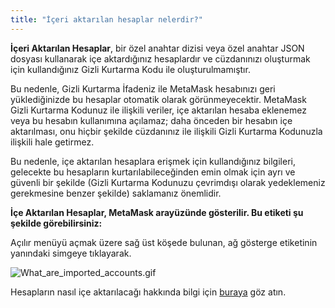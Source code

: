 ```yaml
---
title: "İçeri aktarılan hesaplar nelerdir?"
---
```


**İçeri Aktarılan Hesaplar**, bir özel anahtar dizisi veya özel anahtar JSON dosyası kullanarak içe aktardığınız hesaplardır ve cüzdanınızı oluşturmak için kullandığınız Gizli Kurtarma Kodu ile oluşturulmamıştır.

Bu nedenle, Gizli Kurtarma İfadeniz ile MetaMask hesabınızı geri yüklediğinizde bu hesaplar otomatik olarak görünmeyecektir. MetaMask Gizli Kurtarma Kodunuz ile ilişkili veriler, içe aktarılan hesaba eklenemez veya bu hesabın kullanımına açılamaz; daha önceden bir hesabın içe aktarılması, onu hiçbir şekilde cüzdanınız ile ilişkili Gizli Kurtarma Kodunuzla ilişkili hale getirmez.

Bu nedenle, içe aktarılan hesaplara erişmek için kullandığınız bilgileri, gelecekte bu hesapların kurtarılabileceğinden emin olmak için ayrı ve güvenli bir şekilde (Gizli Kurtarma Kodunuzu çevrimdışı olarak yedeklemeniz gerekmesine benzer şekilde) saklamanız önemlidir.

**İçe Aktarılan Hesaplar, MetaMask arayüzünde gösterilir. Bu etiketi şu şekilde görebilirsiniz:**

Açılır menüyü açmak üzere sağ üst köşede bulunan, ağ gösterge etiketinin yanındaki simgeye tıklayarak.

<div class="center-container">
  <div class="img-medium">
    <img
      src={
        require("../../../../../../img/i18n/legacy/What_are_imported_accounts.gif")
          .default
      }
      alt="What_are_imported_accounts.gif"
    />
  </div>
</div>

Hesapların nasıl içe aktarılacağı hakkında bilgi için [buraya](/managing-my-wallet/accounts-and-addresses/how-to-import-an-account) göz atın.
